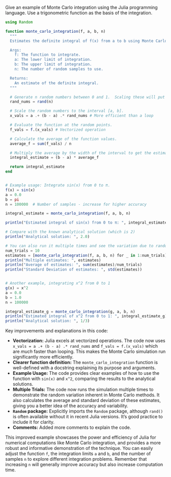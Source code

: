 Give an example of Monte Carlo integration using the Julia programming language. Use a trigonometric function as the basis of the integration.

```julia
using Random

function monte_carlo_integration(f, a, b, n)
  """
  Estimates the definite integral of f(x) from a to b using Monte Carlo integration.

  Args:
    f: The function to integrate.
    a: The lower limit of integration.
    b: The upper limit of integration.
    n: The number of random samples to use.

  Returns:
    An estimate of the definite integral.
  """

  # Generate n random numbers between 0 and 1.  Scaling these will put them in our interval.
  rand_nums = rand(n)

  # Scale the random numbers to the interval [a, b].
  x_vals = a .+ (b - a) .* rand_nums # More efficient than a loop

  # Evaluate the function at the random points.
  f_vals = f.(x_vals) # Vectorized operation

  # Calculate the average of the function values.
  average_f = sum(f_vals) / n

  # Multiply the average by the width of the interval to get the estimate.
  integral_estimate = (b - a) * average_f

  return integral_estimate
end


# Example usage: Integrate sin(x) from 0 to π.
f(x) = sin(x)
a = 0.0
b = pi
n = 100000  # Number of samples - increase for higher accuracy

integral_estimate = monte_carlo_integration(f, a, b, n)

println("Estimated integral of sin(x) from 0 to π: ", integral_estimate)

# Compare with the known analytical solution (which is 2)
println("Analytical solution: ", 2.0)

# You can also run it multiple times and see the variation due to randomness
num_trials = 10
estimates = [monte_carlo_integration(f, a, b, n) for _ in 1:num_trials]
println("Multiple estimates: ", estimates)
println("Average of estimates: ", sum(estimates)/num_trials)
println("Standard Deviation of estimates: ", std(estimates))


# Another example, integrating x^2 from 0 to 1
g(x) = x^2
a = 0.0
b = 1.0
n = 100000

integral_estimate_g = monte_carlo_integration(g, a, b, n)
println("Estimated integral of x^2 from 0 to 1: ", integral_estimate_g)
println("Analytical solution: ", 1/3)


```

Key improvements and explanations in this code:

* **Vectorization:** Julia excels at vectorized operations.  The code now uses `x_vals = a .+ (b - a) .* rand_nums` and `f_vals = f.(x_vals)` which are *much* faster than looping.  This makes the Monte Carlo simulation run significantly more efficiently.
* **Clearer function definition:** The `monte_carlo_integration` function is well-defined with a docstring explaining its purpose and arguments.
* **Example Usage:** The code provides clear examples of how to use the function with `sin(x)` and `x^2`, comparing the results to the analytical solutions.
* **Multiple Trials:** The code now runs the simulation multiple times to demonstrate the random variation inherent in Monte Carlo methods. It also calculates the average and standard deviation of these estimates, giving you a better idea of the accuracy and variability.
* **`Random` package:** Explicitly imports the `Random` package, although `rand()` is often available without it in recent Julia versions. It's good practice to include it for clarity.
* **Comments:**  Added more comments to explain the code.

This improved example showcases the power and efficiency of Julia for numerical computations like Monte Carlo integration, and provides a more robust and informative demonstration of the technique.  You can easily adjust the function `f`, the integration limits `a` and `b`, and the number of samples `n` to explore different integration problems. Remember that increasing `n` will generally improve accuracy but also increase computation time.
